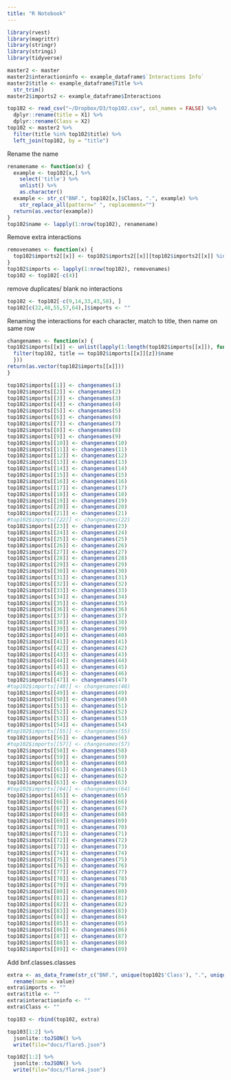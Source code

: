 ```yaml
---
title: "R Notebook"
---
```


```r
library(rvest)
library(magrittr)
library(stringr)
library(stringi)
library(tidyverse)
```

```r
master2 <- master
master2$interactioninfo <- example_dataframe$`Interactions Info`
master2$title <- example_dataframe$Title %>%
  str_trim()
master2$imports2 <- example_dataframe$Interactions
```

```r
top102 <- read_csv("~/Dropbox/D3/top102.csv", col_names = FALSE) %>%
  dplyr::rename(title = X1) %>%
  dplyr::rename(Class = X2)
top102 <- master2 %>%
  filter(title %in% top102$title) %>%
  left_join(top102, by = "title")
```

Rename the name
```r
renamename <- function(x) {
  example <- top102[x,] %>%
    select('title') %>%
    unlist() %>%
    as.character()
  example <- str_c("BNF.", top102[x,]$Class, ".", example) %>%
    str_replace_all(pattern=" ", replacement="")
  return(as.vector(example))
}
top102$name <- lapply(1:nrow(top102), renamename)
```

Remove extra interactions
```r
removenames <- function(x) {
  top102$imports2[[x]] <- top102$imports2[[x]][top102$imports2[[x]] %in% top102$title == TRUE]
}
top102$imports <- lapply(1:nrow(top102), removenames)
top102 <- top102[-c(4)]
```

remove duplicates/ blank no interactions
```r
top102 <- top102[-c(9,14,33,43,58), ]
top102[c(22,48,55,57,64),]$imports <- ""
```

Renaming the interactions
for each character, match to title, then name on same row
```r
changenames <- function(x) {
top102$imports[[x]] <- unlist(lapply(1:length(top102$imports[[x]]), function(z) {
  filter(top102, title == top102$imports[[x]][z])$name
  }))
return(as.vector(top102$imports[[x]]))
}

top102$imports[[1]] <- changenames(1)
top102$imports[[2]] <- changenames(2)
top102$imports[[3]] <- changenames(3)
top102$imports[[4]] <- changenames(4)
top102$imports[[5]] <- changenames(5)
top102$imports[[6]] <- changenames(6)
top102$imports[[7]] <- changenames(7)
top102$imports[[8]] <- changenames(8)
top102$imports[[9]] <- changenames(9)
top102$imports[[10]] <- changenames(10)
top102$imports[[11]] <- changenames(11)
top102$imports[[12]] <- changenames(12)
top102$imports[[13]] <- changenames(13)
top102$imports[[14]] <- changenames(14)
top102$imports[[15]] <- changenames(15)
top102$imports[[16]] <- changenames(16)
top102$imports[[17]] <- changenames(17)
top102$imports[[18]] <- changenames(18)
top102$imports[[19]] <- changenames(19)
top102$imports[[20]] <- changenames(20)
top102$imports[[21]] <- changenames(21)
#top102$imports[[22]] <- changenames(22)
top102$imports[[23]] <- changenames(23)
top102$imports[[24]] <- changenames(24)
top102$imports[[25]] <- changenames(25)
top102$imports[[26]] <- changenames(26)
top102$imports[[27]] <- changenames(27)
top102$imports[[28]] <- changenames(28)
top102$imports[[29]] <- changenames(29)
top102$imports[[30]] <- changenames(30)
top102$imports[[31]] <- changenames(31)
top102$imports[[32]] <- changenames(32)
top102$imports[[33]] <- changenames(33)
top102$imports[[34]] <- changenames(34)
top102$imports[[35]] <- changenames(35)
top102$imports[[36]] <- changenames(36)
top102$imports[[37]] <- changenames(37)
top102$imports[[38]] <- changenames(38)
top102$imports[[39]] <- changenames(39)
top102$imports[[40]] <- changenames(40)
top102$imports[[41]] <- changenames(41)
top102$imports[[42]] <- changenames(42)
top102$imports[[43]] <- changenames(43)
top102$imports[[44]] <- changenames(44)
top102$imports[[45]] <- changenames(45)
top102$imports[[46]] <- changenames(46)
top102$imports[[47]] <- changenames(47)
#top102$imports[[48]] <- changenames(48)
top102$imports[[49]] <- changenames(49)
top102$imports[[50]] <- changenames(50)
top102$imports[[51]] <- changenames(51)
top102$imports[[52]] <- changenames(52)
top102$imports[[53]] <- changenames(53)
top102$imports[[54]] <- changenames(54)
#top102$imports[[55]] <- changenames(55)
top102$imports[[56]] <- changenames(56)
#top102$imports[[57]] <- changenames(57)
top102$imports[[58]] <- changenames(58)
top102$imports[[59]] <- changenames(59)
top102$imports[[60]] <- changenames(60)
top102$imports[[61]] <- changenames(61)
top102$imports[[62]] <- changenames(62)
top102$imports[[63]] <- changenames(63)
#top102$imports[[64]] <- changenames(64)
top102$imports[[65]] <- changenames(65)
top102$imports[[66]] <- changenames(66)
top102$imports[[67]] <- changenames(67)
top102$imports[[68]] <- changenames(68)
top102$imports[[69]] <- changenames(69)
top102$imports[[70]] <- changenames(70)
top102$imports[[71]] <- changenames(71)
top102$imports[[72]] <- changenames(72)
top102$imports[[73]] <- changenames(73)
top102$imports[[74]] <- changenames(74)
top102$imports[[75]] <- changenames(75)
top102$imports[[76]] <- changenames(76)
top102$imports[[77]] <- changenames(77)
top102$imports[[78]] <- changenames(78)
top102$imports[[79]] <- changenames(79)
top102$imports[[80]] <- changenames(80)
top102$imports[[81]] <- changenames(81)
top102$imports[[82]] <- changenames(82)
top102$imports[[83]] <- changenames(83)
top102$imports[[84]] <- changenames(84)
top102$imports[[85]] <- changenames(85)
top102$imports[[86]] <- changenames(86)
top102$imports[[87]] <- changenames(87)
top102$imports[[88]] <- changenames(88)
top102$imports[[89]] <- changenames(89)
```

Add bnf.classes.classes
```r
extra <- as_data_frame(str_c("BNF.", unique(top102$'Class'), ".", unique(top102$'Class'))) %>%
  rename(name = value)
extra$imports <- ""
extra$title <- ""
extra$interactioninfo <- ""
extra$Class <- ""

top103 <- rbind(top102, extra)
```

```r
top103[1:2] %>%
  jsonlite::toJSON() %>%
  write(file="docs/flare5.json")
```

```r
top102[1:2] %>%
  jsonlite::toJSON() %>%
  write(file="docs/flare4.json")
```